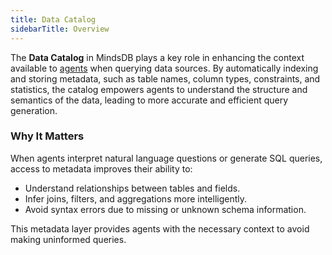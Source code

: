 ```yaml
---
title: Data Catalog
sidebarTitle: Overview
---
```


The **Data Catalog** in MindsDB plays a key role in enhancing the context available to [agents](/mindsdb_sql/agents/agent) when querying data sources. By automatically indexing and storing metadata, such as table names, column types, constraints, and statistics, the catalog empowers agents to understand the structure and semantics of the data, leading to more accurate and efficient query generation.

### Why It Matters

When agents interpret natural language questions or generate SQL queries, access to metadata improves their ability to:

- Understand relationships between tables and fields.
- Infer joins, filters, and aggregations more intelligently.
- Avoid syntax errors due to missing or unknown schema information.

This metadata layer provides agents with the necessary context to avoid making uninformed queries.
